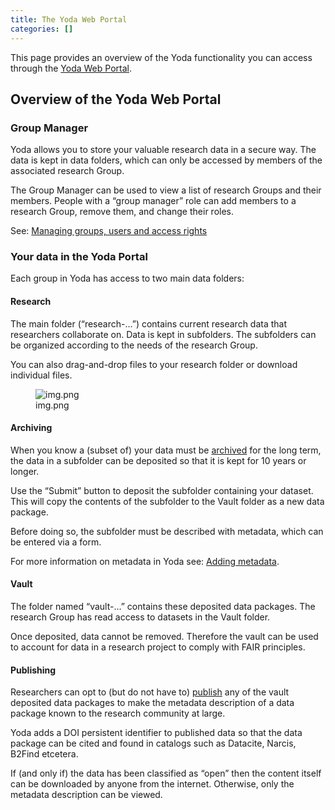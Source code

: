 ```yaml
---
title: The Yoda Web Portal
categories: []
---
```


This page provides an overview of the Yoda functionality you can access through the [Yoda Web Portal](https://portal.yoda.vu.nl).

## Overview of the Yoda Web Portal

### Group Manager
Yoda allows you to store your valuable research data in a secure way.  The data is kept in data folders,
which can only be accessed by members of the associated research Group.

The Group Manager can be used to view a list of research Groups and their members. People with a "group manager" role
can add members to a research Group, remove them, and change their roles.

See: [Managing groups, users and access rights](./yoda_group_manager.qmd)

### Your data in the Yoda Portal
Each group in Yoda has access to two main data folders:

#### Research
The main folder ("research-...") contains current research data that researchers
collaborate on. Data is kept in subfolders. The subfolders can be organized according
to the needs of the research Group.

You can also drag-and-drop files to your research folder or download individual files.

![img.png](screenshots/research-drag-drop.png)

#### Archiving
When you know a (subset of) your data must be [archived](/topics/data-archiving.qmd) for the long term, the data in a subfolder can be deposited so that it is
kept for 10 years or longer. 

Use the "Submit" button to deposit the subfolder containing your dataset. This will
copy the contents of the subfolder to the Vault folder as a new data package.

Before doing so, the subfolder must be described with metadata, which can be entered via a form. 

For more information on metadata in Yoda see: [Adding metadata](./yoda_workflow_metadata.qmd).

#### Vault
The folder named "vault-..." contains these deposited data packages. The research Group has read access to datasets in the Vault folder.

Once deposited, data cannot be removed. Therefore the vault can be used to account for data
in a research project to comply with FAIR principles.

#### Publishing
Researchers can opt to (but do not have to) [publish](/topics/data-publishing.qmd) any of the vault deposited data packages
to make the metadata description of a data package known to the research community at large.

Yoda adds a DOI persistent identifier to published data so that the data package can be cited
and found in catalogs such as Datacite, Narcis, B2Find etcetera.

If (and only if) the data has been classified as "open" then the content itself can be downloaded
by anyone from the internet. Otherwise, only the metadata description can be viewed.
